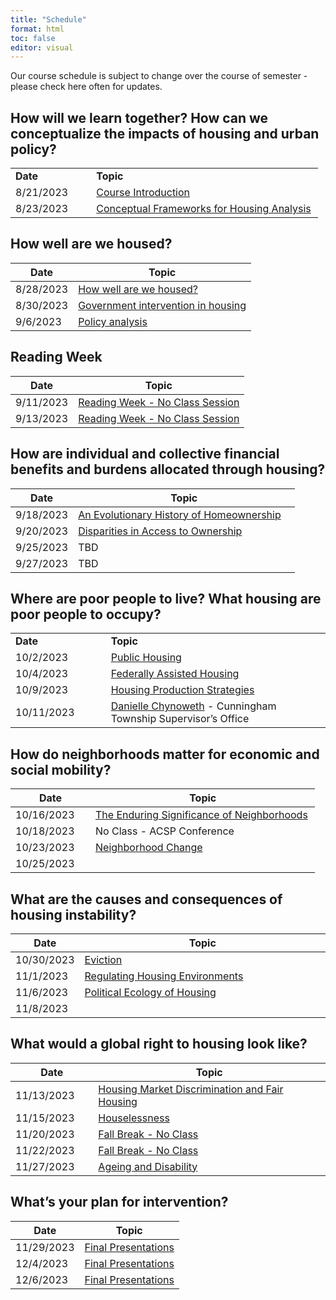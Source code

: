 ```yaml
---
title: "Schedule"
format: html
toc: false
editor: visual
---
```


Our course schedule is subject to change over the course of semester - please check here often for updates.

## How will we learn together? How can we conceptualize the impacts of housing and urban policy?

|           |                                                                 |
|-------------------|-----------------------------------------------------|
| **Date**  | **Topic**                                                       |
| 8/21/2023 | [Course Introduction](01_introduction.qmd)                      |
| 8/23/2023 | [Conceptual Frameworks for Housing Analysis](02_conceptual.qmd) |

## How well are we housed?

| Date      | Topic                                                   |
|-----------|---------------------------------------------------------|
| 8/28/2023 | [How well are we housed?](03_housed.qmd)                |
| 8/30/2023 | [Government intervention in housing](04_government.qmd) |
| 9/6/2023  | [Policy analysis](05_policyanalysis.qmd)                |

## Reading Week

| Date      | Topic                                               |
|-----------|-----------------------------------------------------|
| 9/11/2023 | [Reading Week - No Class Session](06_readingwk.qmd) |
| 9/13/2023 | [Reading Week - No Class Session](06_readingwk.qmd) |

## How are individual and collective financial benefits and burdens allocated through housing?

| Date      | Topic                                 |
|-----------|---------------------------------------|
| 9/18/2023 | [An Evolutionary History of Homeownership](08_homeownership.qmd) |
| 9/20/2023 | [Disparities in Access to Ownership](09_homeownership2)                                      |
| 9/25/2023 | TBD                       |
| 9/27/2023 | TBD                                      |

## Where are poor people to live? What housing are poor people to occupy?

|            |                                                                                  |
|----------------------|--------------------------------------------------|
| **Date**   | **Topic**                                                                        |
| 10/2/2023  | [Public Housing](12_publichousing.qmd)                                           |
| 10/4/2023  | [Federally Assisted Housing](13_fedassisted.qmd)                                 |
| 10/9/2023  | [Housing Production Strategies](14_production.qmd)                               |
| 10/11/2023 | [Danielle Chynoweth](15_chynoweth.qmd) - Cunningham Township Supervisor's Office |

## How do neighborhoods matter for economic and social mobility?

| Date       | Topic                                                              |
|-------------------|-----------------------------------------------------|
| 10/16/2023 | [The Enduring Significance of Neighborhoods](16_neighborhoods.qmd) |
| 10/18/2023 | No Class - ACSP Conference                                         |
| 10/23/2023 | [Neighborhood Change](18_neighborhoodchg.qmd)                      |
| 10/25/2023 |                                                                    |

## What are the causes and consequences of housing instability?

| Date       | Topic                                            |
|------------|--------------------------------------------------|
| 10/30/2023 | [Eviction](20_eviction.qmd)                      |
| 11/1/2023  | [Regulating Housing Environments](21_hsgenv.qmd) |
| 11/6/2023  | [Political Ecology of Housing](22_politicalecology.qmd)                       |
| 11/8/2023  |                                                  |

## What would a global right to housing look like?

| Date       | Topic                                                                |
|-------------------|-----------------------------------------------------|
| 11/13/2023 | [Housing Market Discrimination and Fair Housing](24_fairhousing.qmd) |
| 11/15/2023 | [Houselessness](25_houselessness.qmd)                     |
| 11/20/2023 | [Fall Break - No Class](26_break.qmd)                                |
| 11/22/2023 | [Fall Break - No Class](27_break.qmd)                                |
| 11/27/2023 | [Ageing and Disability](28_disability.qmd)                                     |


## What's your plan for intervention?

| Date      | Topic                                       |
|-----------|---------------------------------------------|
| 11/29/2023| [Final Presentations](29_presentations.qmd) |
| 12/4/2023 | [Final Presentations](30_presentations.qmd) |
| 12/6/2023 | [Final Presentations](31_presentations.qmd) |
